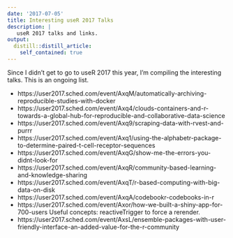 ```yaml
---
date: '2017-07-05'
title: Interesting useR 2017 Talks
description: |
   useR 2017 talks and links.  
output:
  distill::distill_article:
    self_contained: true
---
```



Since I didn't get to go to useR 2017 this year, I'm compiling the interesting talks. This is an ongoing list. 

+ https://user2017.sched.com/event/AxqM/automatically-archiving-reproducible-studies-with-docker
+ https://user2017.sched.com/event/Axq4/clouds-containers-and-r-towards-a-global-hub-for-reproducible-and-collaborative-data-science
+ https://user2017.sched.com/event/Axq9/scraping-data-with-rvest-and-purrr
+ https://user2017.sched.com/event/Axq1/using-the-alphabetr-package-to-determine-paired-t-cell-receptor-sequences
+ https://user2017.sched.com/event/AxqG/show-me-the-errors-you-didnt-look-for
+ https://user2017.sched.com/event/AxqR/community-based-learning-and-knowledge-sharing
+ https://user2017.sched.com/event/AxqT/r-based-computing-with-big-data-on-disk
+ https://user2017.sched.com/event/AxqA/codebookr-codebooks-in-r
+ https://user2017.sched.com/event/Axor/how-we-built-a-shiny-app-for-700-users Useful concepts: reactiveTrigger to force a rerender.
+ https://user2017.sched.com/event/AxsL/ensemble-packages-with-user-friendly-interface-an-added-value-for-the-r-community